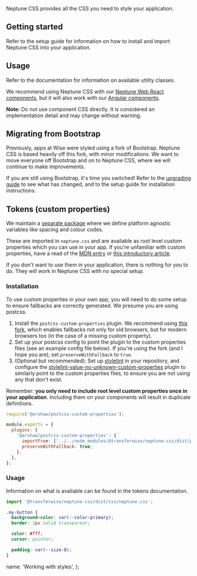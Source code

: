 
Neptune CSS provides all the CSS you need to style your application.

## Getting started

Refer to the <DocLink href="/about/Setup">setup guide</DocLink> for information on how to install and import Neptune CSS into your application.

## Usage

Refer to the <DocLink href="/styles/core/Typography">documentation</DocLink> for information on available utility classes.

We recommend using Neptune CSS with our [Neptune Web React components](https://www.npmjs.com/package/@transferwise/components), but it will also work with our [Angular components](https://www.npmjs.com/package/@transferwise/styleguide-components).

**Note:** Do not use component CSS directly. It is considered an implementation detail and may change without warning.

## Migrating from Bootstrap

Previously, apps at Wise were styled using a fork of Bootstrap. Neptune CSS is based heavily off this fork, with minor modifications. We want to move everyone off Bootstrap and on to Neptune CSS, where we will continue to make improvements.

If you are still using Bootstrap, it's time you switched! Refer to the [upgrading guide](https://github.com/transferwise/neptune-web/blob/main/packages/css/docs/upgrading.md) to see what has changed, and to the <DocLink href="/about/Setup">setup guide</DocLink> for installation instructions.

## Tokens (custom properties)

We maintain a [separate package](https://www.npmjs.com/package/@transferwise/neptune-tokens) where we define platform agnostic variables like spacing and colour codes.

These are imported in `neptune.css` and are available as root level custom properties which you can use in your app. If you're unfamiliar with custom properties, have a read of the [MDN entry](https://developer.mozilla.org/en-US/docs/Web/CSS/--*) or [this introductory article](https://www.smashingmagazine.com/2018/05/css-custom-properties-strategy-guide/).

If you don't want to use them in your application, there is nothing for you to do. They will work in Neptune CSS with no special setup.

### Installation

To use custom properties in your own app, you will need to do some setup to ensure fallbacks are correctly generated. We presume you are using postcss.

1. Install the `postcss-custom-properties` plugin. We recommend using [this fork](https://www.npmjs.com/package/@arshaw/postcss-custom-properties), which enables fallbacks not only for old browsers, but for modern browsers too (in the case of a missing custom property).
2. Set up your postcss config to point the plugin to the custom properties files (see an example config file below). If you're using the fork (and I hope you are), set `preserveWithFallback` to `true`.
3. (Optional but recommended): Set up [stylelint](https://stylelint.io) in your repository, and configure the [stylelint-value-no-unknown-custom-properties](https://github.com/csstools/stylelint-value-no-unknown-custom-properties) plugin to similarly point to the custom properties files, to ensure you are not using any that don't exist.

Remember: **you only need to include root level custom properties once in your application**. Including them on your components will result in duplicate definitions.

```js
require('@arshaw/postcss-custom-properties');

module.exports = {
  plugins: {
    '@arshaw/postcss-custom-properties': {
      importFrom: ['../../node_modules/@transferwise/neptune-css/dist/props/neptune-tokens.css'],
      preserveWithFallback: true,
    },
  },
};
```

### Usage

Information on what is available can be found in the <DocLink href="/styles/tokens/Colors">tokens documentation</DocLink>.

```js
import '@transferwise/neptune-css/dist/css/neptune.css';
```

```css
.my-button {
  background-color: var(--color-primary);
  border: 1px solid transparent;

  color: #fff;
  cursor: pointer;

  padding: var(--size-8);
}
```

  name: 'Working with styles',
};
